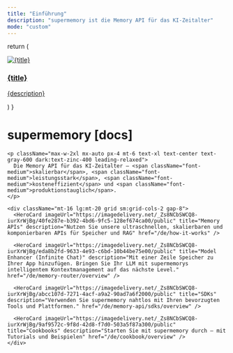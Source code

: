 ```yaml
---
title: "Einführung"
description: "supermemory ist die Memory API für das KI‑Zeitalter"
mode: "custom"
---
```


  return (
    <a className="group flex flex-col h-full rounded-lg overflow-hidden hover:shadow-lg transition-all duration-300 border border-gray-100 dark:border-zinc-800 hover:border-gray-200 dark:hover:border-zinc-700" href={href}>
      <div className="overflow-hidden">
        <img
          src={imageUrl}
          className="w-full h-48 object-cover transform group-hover:scale-105 transition-all duration-500"
          alt={title}
        />
      </div>
      <div className="p-6">
        <h3 className="text-xl font-semibold text-gray-900 dark:text-zinc-50">{title}</h3>
        <p className="mt-3 text-gray-600 dark:text-zinc-400">{description}</p>
      </div>
    </a>
  )
}

<div className="relative pb-12">
  <div className="px-4 py-16 lg:py-32 max-w-4xl mx-auto">
    <h1 className="text-5xl font-bold text-center text-gray-900 dark:text-zinc-50 tracking-tight">
      supermemory <span className="text-primary font-medium">[docs]</span>
    </h1>

    <p className="max-w-2xl mx-auto px-4 mt-6 text-xl text-center text-gray-600 dark:text-zinc-400 leading-relaxed">
      Die Memory API für das KI‑Zeitalter — <span className="font-medium">skalierbar</span>, <span className="font-medium">leistungsstark</span>, <span className="font-medium">kosteneffizient</span> und <span className="font-medium">produktionstauglich</span>.
    </p>

    <div className="mt-16 lg:mt-20 grid sm:grid-cols-2 gap-8">
      <HeroCard imageUrl="https://imagedelivery.net/_Zs8NCbSWCQ8-iurXrWjBg/40fe287e-b392-4bd6-9fc5-128ef674ca00/public" title="Memory APIs" description="Nutzen Sie unsere ultraschnellen, skalierbaren und komponierbaren APIs für Speicher und RAG" href="/de/how-it-works" />

      <HeroCard imageUrl="https://imagedelivery.net/_Zs8NCbSWCQ8-iurXrWjBg/eda8b2fd-9633-4e93-c6bd-10b44be75e00/public" title="Model Enhancer (Infinite Chat)" description="Mit einer Zeile Speicher zu Ihrer App hinzufügen. Bringen Sie Ihr LLM mit supermemorys intelligentem Kontextmanagement auf das nächste Level." href="/de/memory-router/overview" />

      <HeroCard imageUrl="https://imagedelivery.net/_Zs8NCbSWCQ8-iurXrWjBg/abcc107d-7271-4acf-a9a2-90ad7a6f2000/public" title="SDKs" description="Verwenden Sie supermemory nahtlos mit Ihren bevorzugten Tools und Plattformen." href="/de/memory-api/sdks/overview" />

      <HeroCard imageUrl="https://imagedelivery.net/_Zs8NCbSWCQ8-iurXrWjBg/9af9572c-9f8d-42d8-f7d0-503a5f87a300/public" title="Cookbooks" description="Starten Sie mit supermemory durch – mit Tutorials und Beispielen" href="/de/cookbook/overview" />
    </div>
  </div>
</div>
